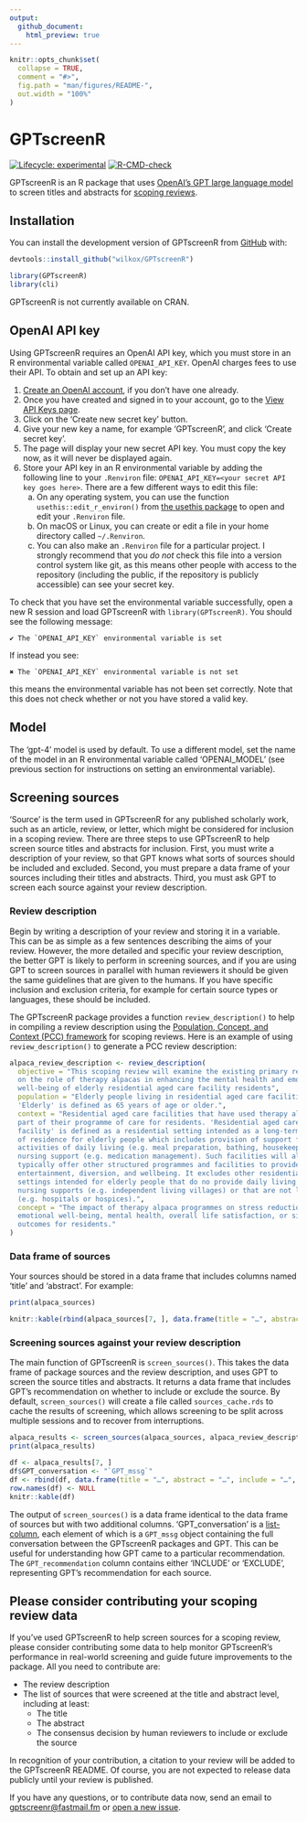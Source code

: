 ```yaml
---
output: 
  github_document:
    html_preview: true
---
```


<!-- README.md is generated from README.Rmd. Please edit that file -->

```r
knitr::opts_chunk$set(
  collapse = TRUE,
  comment = "#>",
  fig.path = "man/figures/README-",
  out.width = "100%"
)
```

# GPTscreenR

<!-- badges: start -->
[![Lifecycle: experimental](https://img.shields.io/badge/lifecycle-experimental-orange.svg)](https://lifecycle.r-lib.org/articles/stages.html#experimental)
[![R-CMD-check](https://github.com/wilkox/GPTscreenR/actions/workflows/R-CMD-check.yaml/badge.svg)](https://github.com/wilkox/GPTscreenR/actions/workflows/R-CMD-check.yaml)
<!-- badges: end -->

GPTscreenR is an R package that uses [OpenAI's GPT large language model](https://platform.openai.com/docs/guides/gpt) to screen titles and abstracts for [scoping reviews](https://en.wikipedia.org/wiki/Systematic_review#Scoping_reviews).

## Installation

You can install the development version of GPTscreenR from [GitHub](https://github.com/) with:

```r
devtools::install_github("wilkox/GPTscreenR")
```

```r
library(GPTscreenR)
library(cli)
```

GPTscreenR is not currently available on CRAN.

## OpenAI API key

Using GPTscreenR requires an OpenAI API key, which you must store in an R environmental variable called `OPENAI_API_KEY`. OpenAI charges fees to use their API. To obtain and set up an API key:

1. [Create an OpenAI account](https://platform.openai.com/signup?launch), if you don't have one already.
2. Once you have created and signed in to your account, go to the [View API Keys page](https://platform.openai.com/account/api-keys).
3. Click on the 'Create new secret key' button.
4. Give your new key a name, for example 'GPTscreenR', and click 'Create secret key'.
5. The page will display your new secret API key. You must copy the key now, as it will never be displayed again.
6. Store your API key in an R environmental variable by adding the following line to your `.Renviron` file: `OPENAI_API_KEY=<your secret API key goes here>`. There are a few different ways to edit this file:
   a. On any operating system, you can use the function `usethis::edit_r_environ()` from [the usethis package](https://usethis.r-lib.org) to open and edit your `.Renviron` file.
   b. On macOS or Linux, you can create or edit a file in your home directory called `~/.Renviron`.
   c. You can also make an `.Renviron` file for a particular project. I strongly recommend that you *do not* check this file into a version control system like git, as this means other people with access to the repository (including the public, if the repository is publicly accessible) can see your secret key.

To check that you have set the environmental variable successfully, open a new R session and load GPTscreenR with `library(GPTscreenR)`. You should see the following message:

``✔ The `OPENAI_API_KEY` environmental variable is set``

If instead you see:

``✖ The `OPENAI_API_KEY` environmental variable is not set``

this means the environmental variable has not been set correctly. Note that this does not check whether or not you have stored a valid key.

## Model

The 'gpt-4' model is used by default. To use a different model, set the name of the model in an R environmental variable called 'OPENAI\_MODEL' (see previous section for instructions on setting an environmental variable).

## Screening sources

'Source' is the term used in GPTscreenR for any published scholarly work, such as an article, review, or letter, which might be considered for inclusion in a scoping review. There are three steps to use GPTscreenR to help screen source titles and abstracts for inclusion. First, you must write a description of your review, so that GPT knows what sorts of sources should be included and excluded. Second, you must prepare a data frame of your sources including their titles and abstracts. Third, you must ask GPT to screen each source against your review description.

### Review description

Begin by writing a description of your review and storing it in a variable. This can be as simple as a few sentences describing the aims of your review. However, the more detailed and specific your review description, the better GPT is likely to perform in screening sources, and if you are using GPT to screen sources in parallel with human reviewers it should be given the same guidelines that are given to the humans. If you have specific inclusion and exclusion criteria, for example for certain source types or languages, these should be included.

The GPTscreenR package provides a function `review_description()` to help in compiling a review description using the [Population, Concept, and Context (PCC) framework](https://journals.lww.com/jbisrir/Fulltext/2020/10000/Updated_methodological_guidance_for_the_conduct_of.4.aspx) for scoping reviews. Here is an example of using `review_description()` to generate a PCC review description:

```r
alpaca_review_description <- review_description(
  objective = "This scoping review will examine the existing primary research
  on the role of therapy alpacas in enhancing the mental health and emotional
  well-being of elderly residential aged care facility residents",
  population = "Elderly people living in residential aged care facilities.
  'Elderly' is defined as 65 years of age or older.",
  context = "Residential aged care facilities that have used therapy alpacas as
  part of their programme of care for residents. 'Residential aged care
  facility' is defined as a residential setting intended as a long-term place
  of residence for elderly people which includes provision of support for
  activities of daily living (e.g. meal preparation, bathing, housekeeping) and
  nursing support (e.g. medication management). Such facilities will also
  typically offer other structured programmes and facilities to provide
  entertainment, diversion, and wellbeing. It excludes other residential
  settings intended for elderly people that do no provide daily living or
  nursing supports (e.g. independent living villages) or that are not long-term
  (e.g. hospitals or hospices).",
  concept = "The impact of therapy alpaca programmes on stress reduction,
  emotional well-being, mental health, overall life satisfaction, or similar
  outcomes for residents."
)
```

### Data frame of sources

Your sources should be stored in a data frame that includes columns named 'title' and 'abstract'. For example:

```r
print(alpaca_sources)
```

```r
knitr::kable(rbind(alpaca_sources[7, ], data.frame(title = "…", abstract = "…", include = "…")), row.names = FALSE)
```

### Screening sources against your review description

The main function of GPTscreenR is `screen_sources()`. This takes the data frame of package sources and the review description, and uses GPT to screen the source titles and abstracts. It returns a data frame that includes GPT's recommendation on whether to include or exclude the source. By default, `screen_sources()` will create a file called `sources_cache.rds` to cache the results of screening, which allows screening to be split across multiple sessions and to recover from interruptions.

```r
alpaca_results <- screen_sources(alpaca_sources, alpaca_review_description)
print(alpaca_results)
```

```r
df <- alpaca_results[7, ]
df$GPT_conversation <- "`GPT_mssg`"
df <- rbind(df, data.frame(title = "…", abstract = "…", include = "…", GPT_conversation = "…", GPT_recommendation = "…"))
row.names(df) <- NULL
knitr::kable(df)
```

The output of `screen_sources()` is a data frame identical to the data frame of sources but with two additional columns. 'GPT_conversation' is a [list-column](https://jennybc.github.io/purrr-tutorial/ls13_list-columns.html), each element of which is a `GPT_mssg` object containing the full conversation between the GPTscreenR packages and GPT. This can be useful for understanding how GPT came to a particular recommendation. The `GPT_recommendation` column contains either 'INCLUDE' or 'EXCLUDE', representing GPT's recommendation for each source.

## Please consider contributing your scoping review data

If you've used GPTscreenR to help screen sources for a scoping review, please consider contributing some data to help monitor GPTscreenR's performance in real-world screening and guide future improvements to the package. All you need to contribute are:

- The review description 
- The list of sources that were screened at the title and abstract level, including at least:
  - The title
  - The abstract
  - The consensus decision by human reviewers to include or exclude the source

In recognition of your contribution, a citation to your review will be added to the GPTscreenR README. Of course, you are not expected to release data publicly until your review is published.

If you have any questions, or to contribute data now, send an email to [gptscreenr@fastmail.fm](mailto:gptscreenr@fastmail.fm) or [open a new issue](https://github.com/wilkox/GPTscreenR/issues/new).
